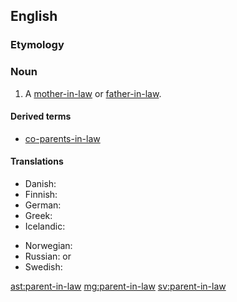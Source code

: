 ==English==

===Etymology===
{{suffix|en|parent|in-law}}

===Noun===
{{en-noun|parents-in-law}}

# A [[mother-in-law]] or [[father-in-law]].

====Derived terms====
* {{lb|en|uncommon}} [[co-parents-in-law]]

====Translations====
{{trans-top|mother-in-law or father-in-law}}
* Danish: {{t+|da|svigerforældre|p}}
* Finnish: {{t+|fi|appivanhemmat|p}}
* German: {{t|de|Schwiegerelternteil|n}}
* Greek: {{qualifier|plural}} {{t+|el|πεθερικά|n-p}}
* Icelandic: {{t+|is|tengdaforeldrar|m-p}}
{{trans-mid}}
* Norwegian: {{t|no|svigerforeldre|p}}
* Russian: {{qualifier|no exact term exists, see translations of}} {{l|en|mother-in-law}} or {{l|en|father-in-law}}
* Swedish: {{t+|sv|svärförälder|c}}
{{trans-bottom}}

[[ast:parent-in-law]]
[[mg:parent-in-law]]
[[sv:parent-in-law]]